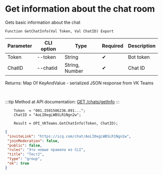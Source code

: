 ﻿---
sidebar_position: 3
---


# Get information about the chat room
 Gets basic information about the chat



`Function GetChatInfo(Val Token, Val ChatID) Export`

  | Parameter | CLI option | Type | Required | Description |
  |-|-|-|-|-|
  | Token | --token | String | &#x2714; | Bot token |
  | ChatID | --chatid | String, Number | &#x2714; | Chat ID |

  
  Returns:  Map Of KeyAndValue - serialized JSON response from VK Teams

<br/>

:::tip
Method at API documentation: [GET /chats/getInfo](https://teams.vk.com/botapi/#/chats/get_chats_getInfo)
:::
<br/>


```bsl title="Code example"
    Token  = "001.3501506236.091...";
    ChatID = "AoLI0egLWBSLR1Ngn2w";

    Result = OPI_VKTeams.GetChatInfo(Token, ChatID);
```
 



```json title="Result"
{
 "inviteLink": "https://icq.com/chat/AoLI0egLWBSLR1Ngn2w",
 "joinModeration": false,
 "public": false,
 "rules": "Это новые правила из CLI",
 "title": "Тест2",
 "type": "group",
 "ok": true
}
```
